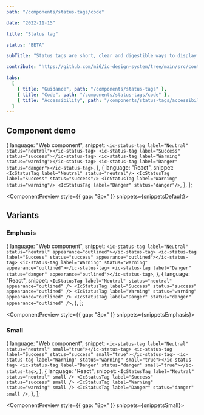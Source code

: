 ```yaml
---
path: "/components/status-tags/code"

date: "2022-11-15"

title: "Status tag"

status: "BETA"

subTitle: "Status tags are short, clear and digestible ways to display the status of something on the page."

contribute: "https://github.com/mi6/ic-design-system/tree/main/src/content/structured/components/status-tags.mdx"

tabs:
  [
    { title: "Guidance", path: "/components/status-tags" },
    { title: "Code", path: "/components/status-tags/code" },
    { title: "Accessibility", path: "/components/status-tags/accessibility" },
  ]
---
```



## Component demo

  {
    language: "Web component",
    snippet: `<ic-status-tag label="Neutral" status="neutral"></ic-status-tag>
<ic-status-tag label="Success" status="success"></ic-status-tag>
<ic-status-tag label="Warning" status="warning"></ic-status-tag>
<ic-status-tag label="Danger" status="danger"></ic-status-tag>`,
  },
  {
    language: "React",
    snippet: `<IcStatusTag label="Neutral" status="neutral"/>
<IcStatusTag label="Success" status="success"/>
<IcStatusTag label="Warning" status="warning"/>
<IcStatusTag label="Danger" status="danger"/>`,
  },
];

<ComponentPreview style={{ gap: "8px" }} snippets={snippetsDefault}>
  <IcStatusTag label="Neutral" status="neutral" />
  <IcStatusTag label="Success" status="success" />
  <IcStatusTag label="Warning" status="warning" />
  <IcStatusTag label="Danger" status="danger" />
</ComponentPreview>

<ComponentDetails component="ic-status-tag" />

## Variants

### Emphasis

  {
    language: "Web component",
    snippet: `<ic-status-tag label="Neutral" status="neutral" appearance="outlined"></ic-status-tag>
<ic-status-tag label="Success" status="success" appearance="outlined"></ic-status-tag>
<ic-status-tag label="Warning" status="warning" appearance="outlined"></ic-status-tag>
<ic-status-tag label="Danger" status="danger" appearance="outlined"></ic-status-tag>`,
  },
  {
    language: "React",
    snippet: `<IcStatusTag label="Neutral" status="neutral" appearance="outlined" />
<IcStatusTag label="Success" status="success" appearance="outlined" />
<IcStatusTag label="Warning" status="warning" appearance="outlined" />
<IcStatusTag label="Danger" status="danger" appearance="outlined" />`,
  },
];

<ComponentPreview style={{ gap: "8px" }} snippets={snippetsEmphasis}>
  <IcStatusTag label="Neutral" status="neutral" appearance="outlined" />
  <IcStatusTag label="Success" status="success" appearance="outlined" />
  <IcStatusTag label="Warning" status="warning" appearance="outlined" />
  <IcStatusTag label="Danger" status="danger" appearance="outlined" />
</ComponentPreview>

### Small

  {
    language: "Web component",
    snippet: `<ic-status-tag label="Neutral" status="neutral" small="true"></ic-status-tag>
<ic-status-tag label="Success" status="success" small="true"></ic-status-tag>
<ic-status-tag label="Warning" status="warning" small="true"></ic-status-tag>
<ic-status-tag label="Danger" status="danger" small="true"></ic-status-tag>`,
  },
  {
    language: "React",
    snippet: `<IcStatusTag label="Neutral" status="neutral" small />
<IcStatusTag label="Success" status="success" small />
<IcStatusTag label="Warning" status="warning" small />
<IcStatusTag label="Danger" status="danger" small />`,
  },
];

<ComponentPreview style={{ gap: "8px" }} snippets={snippetsSmall}>
  <IcStatusTag label="Neutral" status="neutral" small />
  <IcStatusTag label="Success" status="success" small />
  <IcStatusTag label="Warning" status="warning" small />
  <IcStatusTag label="Danger" status="danger" small />
</ComponentPreview>
